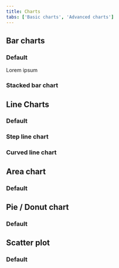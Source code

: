 ```yaml
---
title: Charts
tabs: ['Basic charts', 'Advanced charts']
---
```



<StackedBar />

## Bar charts

### Default

Lorem ipsum

### Stacked bar chart

## Line Charts

### Default

### Step line chart

### Curved line chart

## Area chart

### Default

## Pie / Donut chart

### Default

## Scatter plot

### Default

```

```
